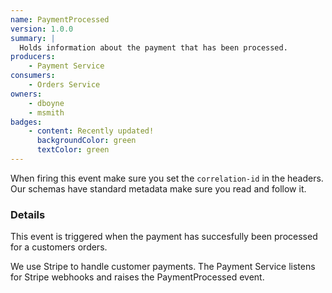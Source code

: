 ```yaml
---
name: PaymentProcessed
version: 1.0.0
summary: |
  Holds information about the payment that has been processed.
producers:
    - Payment Service
consumers:
    - Orders Service
owners:
    - dboyne
    - msmith
badges:
    - content: Recently updated!
      backgroundColor: green
      textColor: green
---
```


<Admonition>When firing this event make sure you set the `correlation-id` in the headers. Our schemas have standard metadata make sure you read and follow it.</Admonition>

### Details

This event is triggered when the payment has succesfully been processed for a customers orders.

We use Stripe to handle customer payments. The Payment Service listens for Stripe webhooks and raises the PaymentProcessed event.

<NodeGraph title="Consumer/Producer Diagram" />

<Schema />